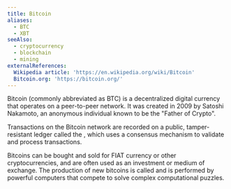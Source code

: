 ```yaml
---
title: Bitcoin
aliases:
  - BTC
  - XBT
seeAlso:
  - cryptocurrency
  - blockchain
  - mining
externalReferences:
  Wikipedia article: 'https://en.wikipedia.org/wiki/Bitcoin'
  Bitcoin.org: 'https://bitcoin.org/'
---
```


Bitcoin (commonly abbreviated as BTC) is a decentralized digital currency that operates on a peer-to-peer network. It was created in 2009 by Satoshi Nakamoto, an anonymous individual known to be the "Father of Crypto".&#x20;

Transactions on the Bitcoin network are recorded on a public, tamper-resistant ledger called the <Nutshell children="blockchain" glossaryEntry="content/glossary/blockchain.mdx" />, which uses a <Nutshell children="proof-of-work" glossaryEntry="content/glossary/proof_of_work.mdx" /> consensus mechanism to validate and process transactions.&#x20;

Bitcoins can be bought and sold for FIAT currency or other cryptocurrencies, and are often used as an investment or medium of exchange. The production of new bitcoins is called <Nutshell children="mining" /> and is performed by powerful computers that compete to solve complex computational puzzles.
